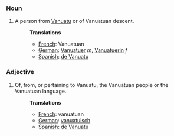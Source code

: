 ===Noun===
#A person from [[Vanuatu]] or of Vanuatuan descent.
#:'''Translations'''
#:*[[French]]: Vanuatuan
#:*[[German]]: [[Vanuatuer]] ''m'', [[Vanuatuerin]] ''f''
#:*[[Spanish]]: [[de Vanuatu]]

===Adjective===
#Of, from, or pertaining to Vanuatu, the Vanuatuan people or the Vanuatuan language.
#:'''Translations'''
#:*[[French]]: vanuatuan
#:*[[German]]: [[vanuatuisch]]
#:*[[Spanish]]: [[de Vanuatu]]
